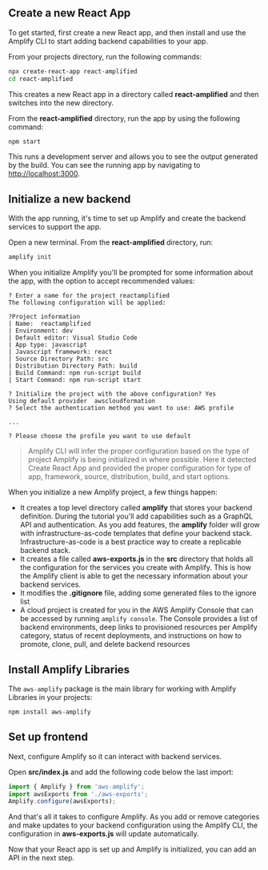 ## Create a new React App

To get started, first create a new React app, and then install and use the Amplify CLI to start adding backend capabilities to your app.

From your projects directory, run the following commands:

```bash
npx create-react-app react-amplified
cd react-amplified
```

This creates a new React app in a directory called **react-amplified** and then switches into the new directory.

From the **react-amplified** directory, run the app by using the following command:

```bash
npm start
```

This runs a development server and allows you to see the output generated by the build. You can see the running app by navigating to [http://localhost:3000](http://localhost:3000).

## Initialize a new backend

With the app running, it's time to set up Amplify and create the backend services to support the app.

Open a new terminal. From the **react-amplified** directory, run:

```bash
amplify init
```

When you initialize Amplify you'll be prompted for some information about the app, with the option to accept recommended values:

```console
? Enter a name for the project reactamplified
The following configuration will be applied:

?Project information
| Name:  reactamplified
| Environment: dev
| Default editor: Visual Studio Code
| App type: javascript
| Javascript framework: react
| Source Directory Path: src
| Distribution Directory Path: build
| Build Command: npm run-script build
| Start Command: npm run-script start

? Initialize the project with the above configuration? Yes
Using default provider  awscloudformation
? Select the authentication method you want to use: AWS profile

...

? Please choose the profile you want to use default
```

> Amplify CLI will infer the proper configuration based on the type of project Amplify is being initialized in where possible. Here it detected Create React App and provided the proper configuration for type of app, framework, source, distribution, build, and start options.

When you initialize a new Amplify project, a few things happen:

- It creates a top level directory called **amplify** that stores your backend definition. During the tutorial you'll add capabilities such as a GraphQL API and authentication. As you add features, the **amplify** folder will grow with infrastructure-as-code templates that define your backend stack. Infrastructure-as-code is a best practice way to create a replicable backend stack.
- It creates a file called **aws-exports.js** in the **src** directory that holds all the configuration for the services you create with Amplify. This is how the Amplify client is able to get the necessary information about your backend services.
- It modifies the **.gitignore** file, adding some generated files to the ignore list
- A cloud project is created for you in the AWS Amplify Console that can be accessed by running `amplify console`. The Console provides a list of backend environments, deep links to provisioned resources per Amplify category, status of recent deployments, and instructions on how to promote, clone, pull, and delete backend resources

## Install Amplify Libraries

The `aws-amplify` package is the main library for working with Amplify Libraries in your projects:

```bash
npm install aws-amplify
```

## Set up frontend

Next, configure Amplify so it can interact with backend services.

Open **src/index.js** and add the following code below the last import:

```javascript
import { Amplify } from 'aws-amplify';
import awsExports from './aws-exports';
Amplify.configure(awsExports);
```

And that's all it takes to configure Amplify. As you add or remove categories and make updates to your backend configuration using the Amplify CLI, the configuration in **aws-exports.js** will update automatically.

Now that your React app is set up and Amplify is initialized, you can add an API in the next step.
